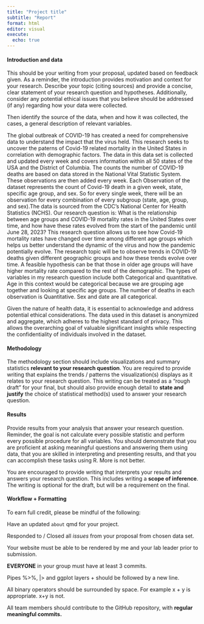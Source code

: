 ```yaml
---
title: "Project title"
subtitle: "Report"
format: html
editor: visual
execute:
  echo: true
---
```


#### Introduction and data

This should be your writing from your proposal, updated based on feedback given. As a reminder, the introduction provides motivation and context for your research. Describe your topic (citing sources) and provide a concise, clear statement of your research question and hypotheses. Additionally, consider any potential ethical issues that you believe should be addressed (if any) regarding how your data were collected.

Then identify the source of the data, when and how it was collected, the cases, a general description of relevant variables.

The global outbreak of COVID-19 has created a need for comprehensive data to 
understand the impact that the virus held. This research seeks to uncover the 
paterns of Covid-19 related mortality in the United States in correlation with demographic
factors. The data in this data set is collected and updated every week and covers information within all 50 states of the USA and the District of Columbia. The counts the number of COVID-19 deaths are based on data stored in the National Vital Statistic System. These observations are then added every week. Each Observation of the dataset represents the count of Covid-19 death in a given week, state, specific age group, and sex. So for every single week, there will be an observation for every combination of every subgroup (state, age, group, and sex).The data is sourced from the CDC's National Center for Health Statistics (NCHS). Our research question is: What is the relationship between age groups and COVID-19 mortality rates in the United States over time, and how have these rates evolved from the start of the pandemic until June 28, 2023? This research question allows us to see how Covid-19 mortality rates have changed over time among different age groups which helps us better understand the dynamic of the virus and how the pandemic potentially evolve. The research topic will be to observe trends in COVID-19 deaths given different geographic groups and how these trends evolve over time. A feasible hypothesis can be that those in older age groups will have higher mortality rate compared to the rest of the demographic. The types of variables in my research question include both Categorical and quantitative. Age in this context would be categorical because we are grouping age together and looking at specific age groups. The number of deaths in each observation is Quantitative. Sex and date are all categorical.

Given the nature of health data, it is essential to acknowledge and address potential ethical considerations. The data used in this dataset is anonymized and aggregate, which adheres to the highest standard of privacy. This allows the overarching goal of valuable significant insights while respecting the confidentiality of individuals involved in the dataset.


#### Methodology

The methodology section should include visualizations and summary statistics **relevant to your research question**. You are required to provide writing that explains the trends / patterns the visualization(s) displays as it relates to your research question. This writing can be treated as a "rough draft" for your final, but should also provide enough detail to **state and justify** the choice of statistical method(s) used to answer your research question.

#### Results

Provide results from your analysis that answer your research question. Reminder, the goal is not calculate every possible statistic and perform every possible procedure for all variables. You should demonstrate that you are proficient at asking meaningful questions and answering them using data, that you are skilled in interpreting and presenting results, and that you can accomplish these tasks using R. More is not better.

You are encouraged to provide writing that interprets your results and answers your research question. This includes writing a **scope of inference**. The writing is optional for the draft, but will be a requirement on the final.

#### Workflow + Formatting

To earn full credit, please be mindful of the following:

Have an updated `about` qmd for your project.

Responded to / Closed all *issues* from your proposal from chosen data set.

Your website must be able to be rendered by me and your lab leader prior to submission.

**EVERYONE** in your group must have at least 3 commits.

Pipes %\>%, \|\> and ggplot layers + should be followed by a new line.

All binary operators should be surrounded by space. For example x + y is appropriate. x+y is not.

All team members should contribute to the GitHub repository, with **regular meaningful commits.**
